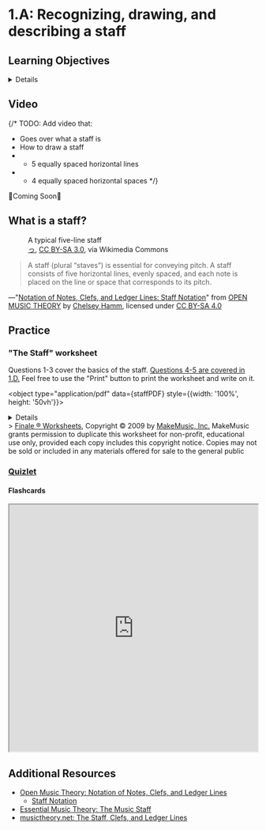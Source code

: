 
# 1.A: Recognizing, drawing, and describing a staff

## Learning Objectives

<Details summary="1.A Recognizing, drawing, and describing a staff">
Students can recognize and draw a five-line staff and describe its use in conveying pitch.
</Details>

## Video
 {/* TODO: Add video that:
 - Goes over what a staff is
 - How to draw a staff
 - - 5 equally spaced horizontal lines
 - - 4 equally spaced horizontal spaces */}

 🚧Coming Soon🚧

## What is a staff?

<figure class="card card__body" style={{display: 'inline-flex', float: 'right'}}>
<StaffSVG 
  alt="A typical five-line staff with five equally spaced horizontal lines on a white background"
  className="card__image"
/>
<figcaption>
      A typical five-line staff
      <footer class="card__footer">
        <a href="https://commons.wikimedia.org/wiki/File:Staff240.svg">っ</a>, <a href="http://creativecommons.org/licenses/by-sa/3.0/">CC BY-SA 3.0</a>, via Wikimedia Commons
      </footer>
  </figcaption>
</figure>

> A staff (plural “staves”) is essential for conveying pitch. A staff consists of five horizontal lines, evenly spaced, and each note is placed on the line or space that corresponds to its pitch.
<footer>—"<a href="https://viva.pressbooks.pub/openmusictheory/chapter/notation-of-notes-clefs-and-ledger-lines/#chapter-29-section-2">Notation of Notes, Clefs, and Ledger Lines: Staff Notation</a>" from <a href="https://viva.pressbooks.pub/openmusictheory/">OPEN MUSIC THEORY</a> by <a href="https://cnu.edu/people/chelseyhamm/">Chelsey Hamm</a>, licensed under <a href="https://creativecommons.org/licenses/by-sa/4.0/">CC BY-SA 4.0</a></footer>

## Practice

### "The Staff" worksheet

<Admonition type="tip">
Questions 1-3 cover the basics of the staff. <a href="./D">Questions 4-5 are covered in 1.D.</a> Feel free to use the "Print" button to print the worksheet and write on it.
</Admonition>

<object type="application/pdf" data={staffPDF} style={{width: '100%', height: '50vh'}}></object>
<Details summary="Answer Key">
🚧Coming Soon🚧
</Details>
> <a href="https://usermanuals.finalemusic.com/Finale2012Mac/Content/Finale/Worksheets1.htm">Finale ® Worksheets</a>, Copyright © 2009 by <a href="https://www.makemusic.com/">MakeMusic, Inc.</a>
MakeMusic grants permission to duplicate this worksheet for non-profit, educational use only, provided each copy includes this copyright notice.
Copies may not be sold or included in any materials offered for sale to the general public

### [Quizlet](https://quizlet.com/826322104/concert-choir-unit-1-1a-recognizing-drawing-and-describing-a-staff-flash-cards/?new)

#### Flashcards
<iframe src="https://quizlet.com/826322104/flashcards/embed?i=4jdgf1&x=1jj1" height="500" width="100%" style={{border:0}}></iframe>

## Additional Resources

- [Open Music Theory: Notation of Notes, Clefs, and Ledger Lines](https://viva.pressbooks.pub/openmusictheory/chapter/notation-of-notes-clefs-and-ledger-lines/)
  - [Staff Notation](https://viva.pressbooks.pub/openmusictheory/chapter/notation-of-notes-clefs-and-ledger-lines/#chapter-29-section-2)
- [Essential Music Theory: The Music Staff](https://www.essential-music-theory.com/music-staff.html)
- [musictheory.net: The Staff, Clefs, and Ledger Lines](https://www.musictheory.net/lessons/10)
